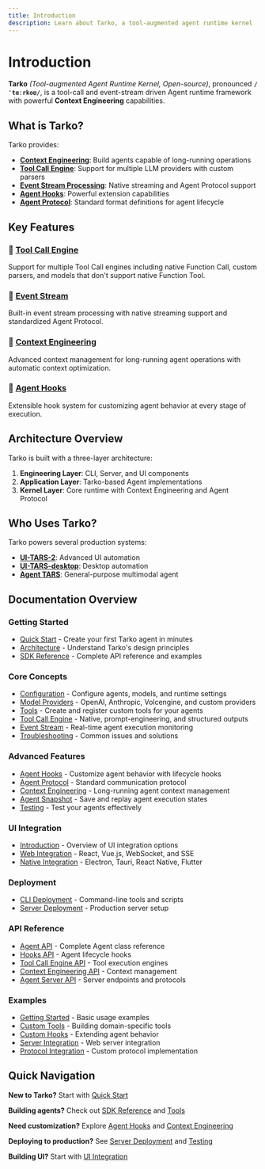```yaml
---
title: Introduction
description: Learn about Tarko, a tool-augmented agent runtime kernel
---
```


# Introduction

**Tarko** *(Tool-augmented Agent Runtime Kernel, Open-source)*, pronounced **`/ˈtɑːrkoʊ/`**, is a tool-call and event-stream driven Agent runtime framework with powerful **Context Engineering** capabilities.

## What is Tarko?

Tarko provides:

- **[Context Engineering](/guide/advanced/context-engineering)**: Build agents capable of long-running operations
- **[Tool Call Engine](/guide/basic/tool-call-engine)**: Support for multiple LLM providers with custom parsers
- **[Event Stream Processing](/guide/basic/event-stream)**: Native streaming and Agent Protocol support
- **[Agent Hooks](/guide/advanced/agent-hooks)**: Powerful extension capabilities
- **[Agent Protocol](/guide/advanced/agent-protocol)**: Standard format definitions for agent lifecycle

## Key Features

### 🔧 [Tool Call Engine](/guide/basic/tool-call-engine)
Support for multiple Tool Call engines including native Function Call, custom parsers, and models that don't support native Function Tool.

### 🌊 [Event Stream](/guide/basic/event-stream)
Built-in event stream processing with native streaming support and standardized Agent Protocol.

### 🧠 [Context Engineering](/guide/advanced/context-engineering)
Advanced context management for long-running agent operations with automatic context optimization.

### 🔌 [Agent Hooks](/guide/advanced/agent-hooks)
Extensible hook system for customizing agent behavior at every stage of execution.

## Architecture Overview

Tarko is built with a three-layer architecture:

1. **Engineering Layer**: CLI, Server, and UI components
2. **Application Layer**: Tarko-based Agent implementations
3. **Kernel Layer**: Core runtime with Context Engineering and Agent Protocol

## Who Uses Tarko?

Tarko powers several production systems:

- **[UI-TARS-2](https://seed-tars.com/showcase/ui-tars-2/)**: Advanced UI automation
- **[UI-TARS-desktop](https://github.com/bytedance/UI-TARS-desktop)**: Desktop automation
- **[Agent TARS](https://agent-tars.com/)**: General-purpose multimodal agent

## Documentation Overview

### Getting Started
- [Quick Start](/guide/get-started/quick-start) - Create your first Tarko agent in minutes
- [Architecture](/guide/get-started/architecture) - Understand Tarko's design principles
- [SDK Reference](/guide/get-started/sdk) - Complete API reference and examples

### Core Concepts
- [Configuration](/guide/basic/configuration) - Configure agents, models, and runtime settings
- [Model Providers](/guide/basic/model-provider) - OpenAI, Anthropic, Volcengine, and custom providers
- [Tools](/guide/basic/tools) - Create and register custom tools for your agents
- [Tool Call Engine](/guide/basic/tool-call-engine) - Native, prompt-engineering, and structured outputs
- [Event Stream](/guide/basic/event-stream) - Real-time agent execution monitoring
- [Troubleshooting](/guide/basic/troubleshooting) - Common issues and solutions

### Advanced Features
- [Agent Hooks](/guide/advanced/agent-hooks) - Customize agent behavior with lifecycle hooks
- [Agent Protocol](/guide/advanced/agent-protocol) - Standard communication protocol
- [Context Engineering](/guide/advanced/context-engineering) - Long-running agent context management
- [Agent Snapshot](/guide/advanced/agent-snapshot) - Save and replay agent execution states
- [Testing](/guide/advanced/testing) - Test your agents effectively

### UI Integration
- [Introduction](/guide/ui-integration/introduction) - Overview of UI integration options
- [Web Integration](/guide/ui-integration/web) - React, Vue.js, WebSocket, and SSE
- [Native Integration](/guide/ui-integration/native) - Electron, Tauri, React Native, Flutter

### Deployment
- [CLI Deployment](/guide/deployment/cli) - Command-line tools and scripts
- [Server Deployment](/guide/deployment/server) - Production server setup

### API Reference
- [Agent API](/api/agent) - Complete Agent class reference
- [Hooks API](/api/hooks) - Agent lifecycle hooks
- [Tool Call Engine API](/api/tool-call-engine) - Tool execution engines
- [Context Engineering API](/api/context-engineering) - Context management
- [Agent Server API](/api/agent-server) - Server endpoints and protocols

### Examples
- [Getting Started](/examples/getting-started) - Basic usage examples
- [Custom Tools](/examples/custom-tools) - Building domain-specific tools
- [Custom Hooks](/examples/custom-hooks) - Extending agent behavior
- [Server Integration](/examples/server-integration) - Web server integration
- [Protocol Integration](/examples/protocol-integration) - Custom protocol implementation

## Quick Navigation

**New to Tarko?** Start with [Quick Start](/guide/get-started/quick-start)

**Building agents?** Check out [SDK Reference](/guide/get-started/sdk) and [Tools](/guide/basic/tools)

**Need customization?** Explore [Agent Hooks](/guide/advanced/agent-hooks) and [Context Engineering](/guide/advanced/context-engineering)

**Deploying to production?** See [Server Deployment](/guide/deployment/server) and [Testing](/guide/advanced/testing)

**Building UI?** Start with [UI Integration](/guide/ui-integration/introduction)
